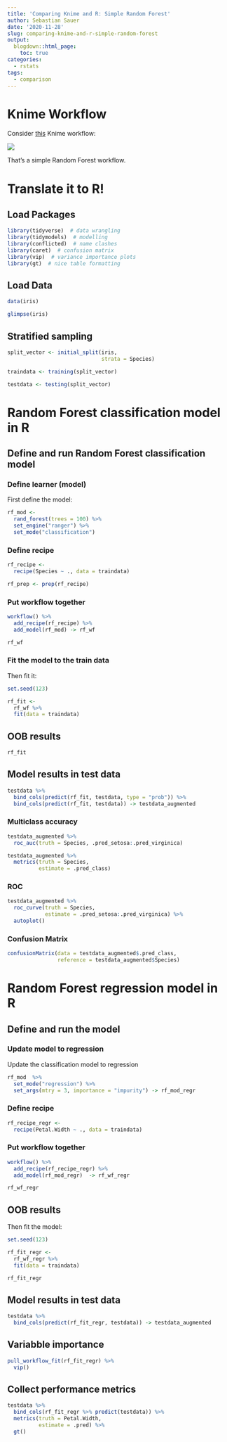 ```yaml
---
title: 'Comparing Knime and R: Simple Random Forest'
author: Sebastian Sauer
date: '2020-11-28'
slug: comparing-knime-and-r-simple-random-forest
output:
  blogdown::html_page:
    toc: true
categories:
  - rstats
tags:
  - comparison
---
```



# Knime Workflow

Consider [this]() Knime workflow:


![](https://i.postimg.cc/fLDcGmML/knime-rf.png)

That's a simple Random Forest workflow.


# Translate it to R!


## Load Packages

```r
library(tidyverse)  # data wrangling
library(tidymodels)  # modelling
library(conflicted)  # name clashes
library(caret)  # confusion matrix
library(vip)  # variance importance plots
library(gt)  # nice table formatting
```

## Load Data

```r
data(iris)
```


```r
glimpse(iris)
```


## Stratified sampling


```r
split_vector <- initial_split(iris,
                              strata = Species)
```


```r
traindata <- training(split_vector)

testdata <- testing(split_vector)
```


# Random Forest classification model in R


## Define and run Random Forest classification model



### Define learner (model)


First define the model:

```r
rf_mod <- 
  rand_forest(trees = 100) %>% 
  set_engine("ranger") %>% 
  set_mode("classification")
```



### Define recipe

```r
rf_recipe <-
  recipe(Species ~ ., data = traindata)

rf_prep <- prep(rf_recipe)
```


### Put workflow together

```r
workflow() %>% 
  add_recipe(rf_recipe) %>% 
  add_model(rf_mod) -> rf_wf

rf_wf
```


### Fit the model to the train data

Then fit it:

```r
set.seed(123)

rf_fit <-
  rf_wf %>% 
  fit(data = traindata)

```



## OOB results


```r
rf_fit
```


## Model results in test data

```r
testdata %>% 
  bind_cols(predict(rf_fit, testdata, type = "prob")) %>% 
  bind_cols(predict(rf_fit, testdata)) -> testdata_augmented

```



### Multiclass accuracy

```r
testdata_augmented %>% 
  roc_auc(truth = Species, .pred_setosa:.pred_virginica)
```



```r
testdata_augmented %>% 
  metrics(truth = Species, 
          estimate = .pred_class)
```



### ROC

```r
testdata_augmented %>% 
  roc_curve(truth = Species, 
            estimate = .pred_setosa:.pred_virginica) %>% 
  autoplot()
```








### Confusion Matrix



```r
confusionMatrix(data = testdata_augmented$.pred_class,
                reference = testdata_augmented$Species)
```


# Random Forest regression model in R


## Define and run the model

### Update model to regression


Update the classification model to regression

```r
rf_mod  %>%  
  set_mode("regression") %>% 
  set_args(mtry = 3, importance = "impurity") -> rf_mod_regr
```




### Define recipe

```r
rf_recipe_regr <-
  recipe(Petal.Width ~ ., data = traindata)
```




### Put workflow together


```r
workflow() %>% 
  add_recipe(rf_recipe_regr) %>% 
  add_model(rf_mod_regr)  -> rf_wf_regr

rf_wf_regr
```



## OOB results


Then fit the model:

```r
set.seed(123)

rf_fit_regr <-
  rf_wf_regr %>% 
  fit(data = traindata)

```



```r
rf_fit_regr
```



## Model results in test data

```r
testdata %>% 
  bind_cols(predict(rf_fit_regr, testdata)) -> testdata_augmented

```




## Variabble importance

```r
pull_workflow_fit(rf_fit_regr) %>% 
  vip()
```



## Collect performance metrics


```r
testdata %>% 
  bind_cols(rf_fit_regr %>% predict(testdata)) %>% 
  metrics(truth = Petal.Width,
          estimate = .pred) %>% 
  gt()
```


